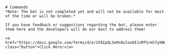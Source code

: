 
<Head>
	<title>Feedback</title>
</Head>

<Container text>
  <main className={styles['top-padded']}>
    <style>
      .button {
        background-color: #0C090A;
        border: none;
        color: white;
        padding: 20px 34px;
        text-align: center;
        text-decoration: none;
        display: inline-block;
        font-size: 20px;
        margin: 4px 2px;
        cursor: pointer;
      }
    </style>
	  
    # Commands
    *Note: The bot is not completed yet and will not be available for most of the time or will be broken.*

    If you have feedback or suggestions regarding the bot, please enter them here and the developers will do our best to address them!
    
    <a href="https://docs.google.com/forms/d/e/1FAIpQLSeMs8uloo0I1vMfSrm57yXN6zQVYAYGOj45k4hHor2pJXsB3Q/viewform" class="button">Click Here!</a>
  </main>
</Container>
